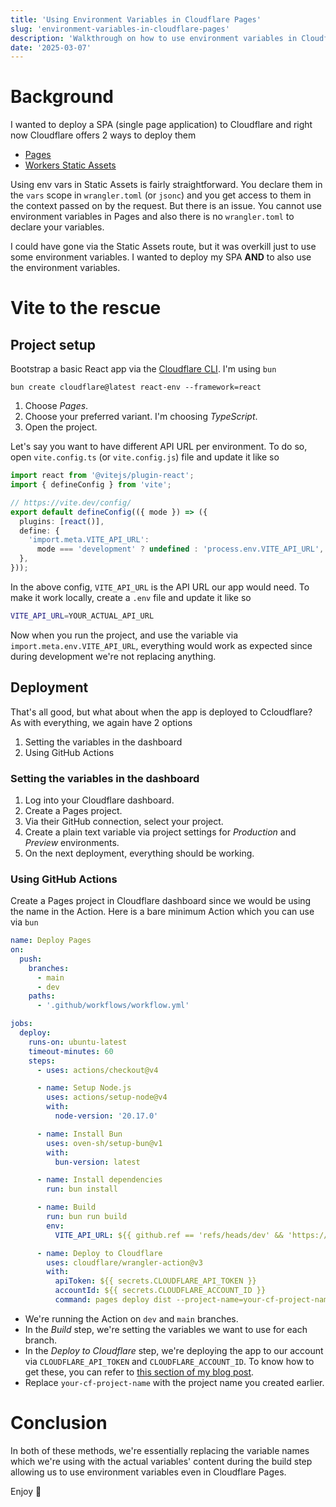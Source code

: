 ```yaml
---
title: 'Using Environment Variables in Cloudflare Pages'
slug: 'environment-variables-in-cloudflare-pages'
description: 'Walkthrough on how to use environment variables in Cloudflare pages'
date: '2025-03-07'
---
```



# Background

I wanted to deploy a SPA (single page application) to Cloudflare and right now Cloudflare offers 2 ways to deploy them

- [Pages](https://developers.cloudflare.com/pages/)
- [Workers Static Assets](https://developers.cloudflare.com/workers/static-assets/)

Using env vars in Static Assets is fairly straightforward. You declare them in the `vars` scope in `wrangler.toml` (or `jsonc`) and you get access to them in the context passed on by the request. But there is an issue. You cannot use environment variables in Pages and also there is no `wrangler.toml` to declare your variables.

I could have gone via the Static Assets route, but it was overkill just to use some environment variables. I wanted to deploy my SPA **AND** to also use the environment variables.

# Vite to the rescue

## Project setup

Bootstrap a basic React app via the [Cloudflare CLI](https://developers.cloudflare.com/pages/framework-guides/deploy-a-react-site/). I'm using `bun`

`bun create cloudflare@latest react-env --framework=react`

1. Choose _Pages_.
2. Choose your preferred variant. I'm choosing _TypeScript_.
3. Open the project.

Let's say you want to have different API URL per environment. To do so, open `vite.config.ts` (or `vite.config.js`) file and update it like so

```ts
import react from '@vitejs/plugin-react';
import { defineConfig } from 'vite';

// https://vite.dev/config/
export default defineConfig(({ mode }) => ({
  plugins: [react()],
  define: {
    'import.meta.VITE_API_URL':
      mode === 'development' ? undefined : 'process.env.VITE_API_URL',
  },
}));
```

In the above config, `VITE_API_URL` is the API URL our app would need. To make it work locally, create a `.env` file and update it like so

```sh
VITE_API_URL=YOUR_ACTUAL_API_URL
```

Now when you run the project, and use the variable via `import.meta.env.VITE_API_URL`, everything would work as expected since during development we're not replacing anything.

## Deployment

That's all good, but what about when the app is deployed to Ccloudflare? As with everything, we again have 2 options

1. Setting the variables in the dashboard
2. Using GitHub Actions

### Setting the variables in the dashboard

1. Log into your Cloudflare dashboard.
2. Create a Pages project.
3. Via their GitHub connection, select your project.
4. Create a plain text variable via project settings for _Production_ and _Preview_ environments.
5. On the next deployment, everything should be working.

### Using GitHub Actions

Create a Pages project in Cloudflare dashboard since we would be using the name in the Action. Here is a bare minimum Action which you can use via `bun`

```yml
name: Deploy Pages
on:
  push:
    branches:
      - main
      - dev
    paths:
      - '.github/workflows/workflow.yml'

jobs:
  deploy:
    runs-on: ubuntu-latest
    timeout-minutes: 60
    steps:
      - uses: actions/checkout@v4

      - name: Setup Node.js
        uses: actions/setup-node@v4
        with:
          node-version: '20.17.0'

      - name: Install Bun
        uses: oven-sh/setup-bun@v1
        with:
          bun-version: latest

      - name: Install dependencies
        run: bun install

      - name: Build
        run: bun run build
        env:
          VITE_API_URL: ${{ github.ref == 'refs/heads/dev' && 'https://dev.example.com' || 'https://example.com' }}

      - name: Deploy to Cloudflare
        uses: cloudflare/wrangler-action@v3
        with:
          apiToken: ${{ secrets.CLOUDFLARE_API_TOKEN }}
          accountId: ${{ secrets.CLOUDFLARE_ACCOUNT_ID }}
          command: pages deploy dist --project-name=your-cf-project-name
```

- We're running the Action on `dev` and `main` branches.
- In the _Build_ step, we're setting the variables we want to use for each branch.
- In the _Deploy to Cloudflare_ step, we're deploying the app to our account via `CLOUDFLARE_API_TOKEN` and `CLOUDFLARE_ACCOUNT_ID`. To know how to get these, you can refer to [this section of my blog post](https://flashblaze.xyz/posts/using-durable-objects-sql-storage-d1-and-drizzle#tokens-and-ids).
- Replace `your-cf-project-name` with the project name you created earlier.

# Conclusion

In both of these methods, we're essentially replacing the variable names which we're using with the actual variables' content during the build step allowing us to use environment variables even in Cloudflare Pages.

Enjoy 🥳

<Comments client:only='react' />
